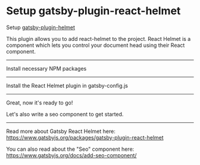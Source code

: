 # Setup gatsby-plugin-react-helmet
Setup [gatsby-plugin-helmet](https://www.gatsbyjs.org/packages/gatsby-plugin-react-helmet/?=react%20helmet)

This plugin allows you to add react-helmet to the project.
React Helmet is a component which lets you control your document head using their React component.

---

Install necessary NPM packages

<NPMPackage name="gatsby-plugin-react-helmet" />
<NPMPackage name="react-helmet" />

---

Install the React Helmet plugin in gatsby-config.js

<GatsbyPlugin name="gatsby-plugin-react-helmet" />

---

Great, now it's ready to go!

Let's also write a seo component to get started.

<File
  path="src/components/Seo.js"
  content="https://gist.githubusercontent.com/devrchancay/72e6958a16cffb5dd549b831f903955a/raw/6abf03138eb342d532ebbeafb8493cc0b9482b1b/Seo.js"
/>

---

Read more about Gatsby React Helmet here:
https://www.gatsbyjs.org/packages/gatsby-plugin-react-helmet

You can also read about the "Seo" component here:
https://www.gatsbyjs.org/docs/add-seo-component/
